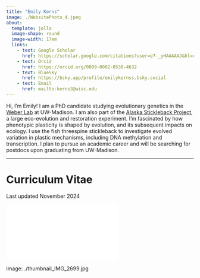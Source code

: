```yaml
---
title: "Emily Kerns"
image: ./WebsitePhoto_4.jpeg
about: 
  template: jolla
  image-shape: round
  image-width: 17em
  links:
    - text: Google Scholar
      href: https://scholar.google.com/citations?user=e7-_yHAAAAAJ&hl=en&oi=ao
    - text: Orcid
      href: https://orcid.org/0009-0002-0538-4632
    - text: BlueSky
      href: https://bsky.app/profile/emilykernss.bsky.social
    - text: Email
      href: mailto:kerns3@wisc.edu
---
```


Hi, I’m Emily! I am a PhD candidate studying evolutionary genetics in the [Weber Lab](https://weberlab.integrativebiology.wisc.edu/) at UW-Madison. I am also part of the [Alaska Stickleback Project](https://alaskastickleback.com/), a large eco-evolution and restoration experiment. I’m fascinated by how phenotypic plasticity is shaped by evolution, and its subsequent impacts on ecology. I use the fish threespine stickleback to investigate evolved variation in plastic mechanisms, including DNA methylation and transcription. I plan to pursue an academic career and will be searching for postdocs upon graduating from UW-Madison. 


---

# Curriculum Vitae

Last updated November 2024


<div class="pdf-embed-container">
  <iframe class="pdf-embed" src="./CurriculumVitae_2.pdf" frameborder="0"></iframe>
</div>

image: ./thumbnail_IMG_2699.jpg